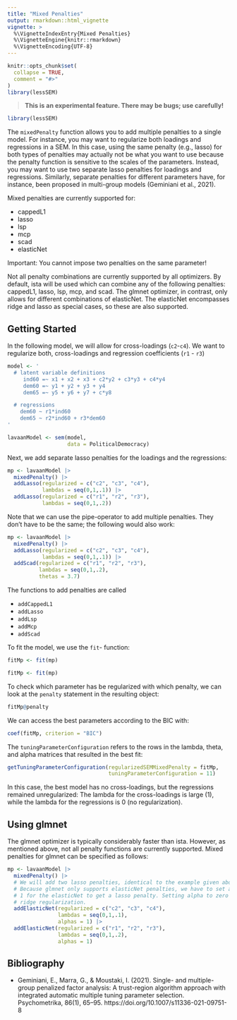 ```yaml
---
title: "Mixed Penalties"
output: rmarkdown::html_vignette
vignette: >
  %\VignetteIndexEntry{Mixed Penalties}
  %\VignetteEngine{knitr::rmarkdown}
  %\VignetteEncoding{UTF-8}
---
```


```r
knitr::opts_chunk$set(
  collapse = TRUE,
  comment = "#>"
)
library(lessSEM)
```

> **This is an experimental feature. There may be bugs; use carefully!**

```r
library(lessSEM)
```

The `mixedPenalty` function allows you to add multiple penalties to a single model.
For instance, you may want to regularize both loadings and regressions in a SEM.
In this case, using the same penalty (e.g., lasso) for both types of penalties may
actually not be what you want to use because the penalty function is sensitive to
the scales of the parameters. Instead, you may want to use two separate lasso
penalties for loadings and regressions. Similarly, separate penalties for 
different parameters have, for instance, been proposed in multi-group models
(Geminiani et al., 2021).

Mixed penalties are currently supported for:

- cappedL1
- lasso
- lsp
- mcp
- scad
- elasticNet

Important: You cannot impose two penalties on the same parameter!

Not all penalty combinations are currently supported by all optimizers. By default,
ista will be used which can combine any of the following penalties: cappedL1, lasso,
lsp, mcp, and scad.
The glmnet optimizer, in contrast, only allows for different combinations of elasticNet.
The elasticNet encompasses ridge and lasso as special cases, so these are also supported.


## Getting Started

In the following model, we will allow for cross-loadings (`c2`-`c4`). 
We want to regularize both, cross-loadings and regression coefficients (`r1` - `r3`)
```r
model <- ' 
  # latent variable definitions
     ind60 =~ x1 + x2 + x3 + c2*y2 + c3*y3 + c4*y4
     dem60 =~ y1 + y2 + y3 + y4
     dem65 =~ y5 + y6 + y7 + c*y8

  # regressions
    dem60 ~ r1*ind60
    dem65 ~ r2*ind60 + r3*dem60
'

lavaanModel <- sem(model,
                   data = PoliticalDemocracy)
```

Next, we add separate lasso penalties for the loadings and the regressions:
```r
mp <- lavaanModel |>
  mixedPenalty() |>
  addLasso(regularized = c("c2", "c3", "c4"), 
           lambdas = seq(0,1,.1)) |>
  addLasso(regularized = c("r1", "r2", "r3"), 
           lambdas = seq(0,1,.2)) 
```
Note that we can use the pipe-operator to add multiple penalties. They
don't have to be the same; the following would also work:
```r
mp <- lavaanModel |>
  mixedPenalty() |>
  addLasso(regularized = c("c2", "c3", "c4"), 
           lambdas = seq(0,1,.1)) |>
  addScad(regularized = c("r1", "r2", "r3"), 
          lambdas = seq(0,1,.2),
          thetas = 3.7) 
```
The functions to add penalties are called

- `addCappedL1`
- `addLasso`
- `addLsp`
- `addMcp`
- `addScad`

To fit the model, we use the `fit`- function:
```r
fitMp <- fit(mp)
```
```r
fitMp <- fit(mp)
```

To check which parameter has be regularized with which penalty, we can look
at the `penalty` statement in the resulting object:
```r
fitMp@penalty
```


We can access the best parameters according to the BIC with:

```r
coef(fitMp, criterion = "BIC")
```
The `tuningParameterConfiguration` refers to the rows in the lambda, theta, and alpha
matrices that resulted in the best fit:

```r
getTuningParameterConfiguration(regularizedSEMMixedPenalty = fitMp, 
                                tuningParameterConfiguration = 11)
```

In this case, the best model has no cross-loadings, but the regressions remained
unregularized: The lambda for the cross-loadings is large (1), while the
lambda for the regressions is 0 (no regularization).

## Using glmnet

The glmnet optimizer is typically considerably faster than ista. However, as mentioned
above, not all penalty functions are currently supported. Mixed penalties for glmnet
can be specified as follows:

```r
mp <- lavaanModel |>
  mixedPenalty() |>
  # We will add two lasso penalties, identical to the example given above.
  # Because glmnet only supports elasticNet penalties, we have to set alpha to
  # 1 for the elasticNet to get a lasso penalty. Setting alpha to zero results in
  # ridge regularization.
  addElasticNet(regularized = c("c2", "c3", "c4"), 
                lambdas = seq(0,1,.1),
                alphas = 1) |>
  addElasticNet(regularized = c("r1", "r2", "r3"), 
                lambdas = seq(0,1,.2),
                alphas = 1) 
```

## Bibliography

- Geminiani, E., Marra, G., & Moustaki, I. (2021). Single- and multiple-group penalized factor analysis: A trust-region algorithm approach with integrated automatic multiple tuning parameter selection. Psychometrika, 86(1), 65–95. https://doi.org/10.1007/s11336-021-09751-8



